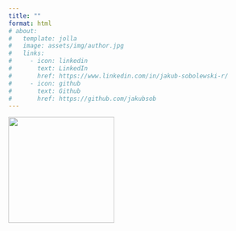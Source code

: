```yaml
---
title: ""
format: html
# about:
#   template: jolla
#   image: assets/img/author.jpg
#   links:
#     - icon: linkedin
#       text: LinkedIn
#       href: https://www.linkedin.com/in/jakub-sobolewski-r/
#     - icon: github
#       text: Github
#       href: https://github.com/jakubsob
---
```


<img class="about-image round" style="height: 15em;" src="assets/img/author_full_nobg.png" >
